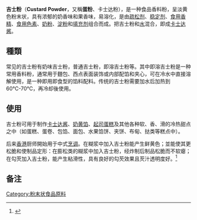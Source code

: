{{pov|time=2013-04-07T17:51:12+00:00}}
{{TA
|G1=Food
|T=zh-hk:吉士粉; zh-tw:卡士達粉; zh-hans:卡士达粉;
|1=zh-hk:吉士粉; zh-tw:卡士達粉; zh-hans:卡士达粉;
}}
'''吉士粉'''（'''Custard Powder'''，又稱'''蛋粉'''、卡士达粉），是一种食品香料粉，呈淡黄色粉末状，具有浓郁的奶香味和果香味，易溶化，是由[[疏松剂|疏松剂]]、[[稳定剂|稳定剂]]、[[食用香精|食用香精]]、[[食用色素|食用色素]]、[[奶粉|奶粉]]、[[淀粉|淀粉]]和[[填充剂|填充剂]]组合而成。把吉士粉和[[水|水]]混合，即成[[卡士达酱|卡士达酱]]。

==種類==

常见的吉士粉有奶味吉士粉，普通吉士粉，即溶吉士粉等。其中即溶吉士粉是一种常用香料粉，通常用于麵包、西点表面装饰或内部配馅和夹心，可在冷水中直接溶解使用，是一种即用即食型的馅料配料。传统的吉士粉需要加水后加热到60℃-70℃，再冷却後使用。

==使用==
吉士粉可用于制作[[卡士达酱|卡士达酱]]、[[奶黄馅|奶黄馅]]、[[起司蛋糕|起司蛋糕]]及其他各种软、香、滑的冷热甜点之中（如蛋糕、蛋卷、包馅、面包、水果馅饼、夹饼、布甸、挞类等糕点中）。

后来[[香港|香港]]厨师開始用于中式[[烹调|烹调]]。在糊浆中加入吉士粉能产生鲜黄色；並能使其更松脆和使制品定形：在膨松类的糊浆中加入吉士粉，经炸制后制品松脆而不软瘪；在勾芡加入吉士粉，能产生粘滑性，具有良好的勾芡效果且芡汁透明度好。<ref>{{Cite web |url=http://www.yykitchen.com/faq/faq024.htm |title=存档副本 |access-date=2006-11-22 |archive-date=2016-04-10 |archive-url=https://web.archive.org/web/20160410012531/http://www.yykitchen.com/faq/faq024.htm |dead-url=no }}</ref>

==备注==
{{Reflist|25em}}

[[Category:粉末状食品原料|Category:粉末状食品原料]]